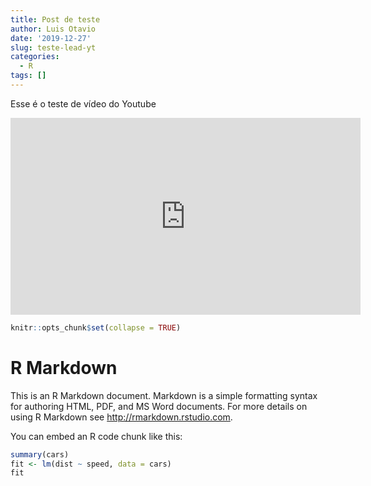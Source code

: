 ```yaml
---
title: Post de teste
author: Luis Otavio
date: '2019-12-27'
slug: teste-lead-yt
categories:
  - R
tags: []
---
```


Esse é o teste de vídeo do Youtube

<iframe width="560" height="315" src="https://youtu.be/Bb6jjFnc2WY" frameborder="0" allowfullscreen></iframe>


```r
knitr::opts_chunk$set(collapse = TRUE)
```

# R Markdown

This is an R Markdown document. Markdown is a simple formatting syntax for authoring HTML, PDF, and MS Word documents. For more details on using R Markdown see <http://rmarkdown.rstudio.com>.

You can embed an R code chunk like this:

```r
summary(cars)
fit <- lm(dist ~ speed, data = cars)
fit
```
